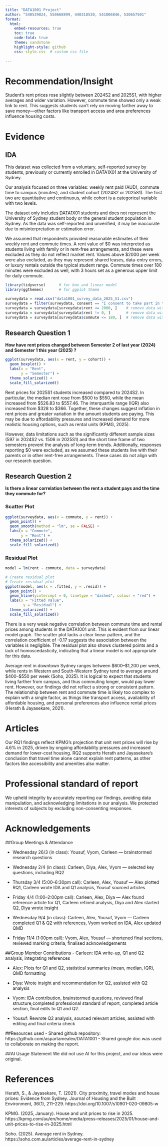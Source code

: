 ---
title: "DATA1001 Project"
author: "540539824, 550668899, 440318530, 541006846, 530657501"  
format: 
  html:
    embed-resources: true
    toc: true
    code-fold: true
    theme: sandstone
    highlight-style: github
    css: style.css  # custom css file
    
---

# Recommendation/Insight

Student's rent prices rose slightly between 2024S2 and 2025S1, with higher averages and wider variation. However, commute time showed only a weak link to rent. This suggests students can’t rely on moving farther away to save money—other factors like transport access and area preferences influence housing costs.

# Evidence

## IDA

This dataset was collected from a voluntary, self-reported survey by students, previously or currently enrolled in DATA1X01 at the University of Sydney. 

Our analysis focused on three variables: weekly rent paid (AUD), commute time to campus (minutes), and student cohort (2024S2 or 2025S1). The first two are quantitative and continuous, while cohort is a categorical variable with two levels. 

The dataset only includes DATA1X01 students and does not represent the University of Sydney student body or the general student population in Sydney. As the data was self-reported and unverified, it may be inaccurate due to misinterpretation or estimation error.

We assumed that respondents provided reasonable estimates of their weekly rent and commute times. A rent value of \$0 was interpreted as students living with family or in rent-free arrangements, and these were excluded as they do not reflect market rent. Values above \$2000 per week were also excluded, as they may represent shared leases, data-entry errors, or luxury rentals outside the typical student range. Commute times over 180 minutes were excluded as well, with 3 hours set as a generous upper limit for daily commute.

```{r, warning = FALSE, message = FALSE}
library(tidyverse)      # for box and linear model
library(ggthemes)       # for ggplot theme

surveydata = read.csv("data1001_survey_data_2025_S1.csv")     
surveydata = filter(surveydata, consent == "I consent to take part in the study") # remove students who did not consent to take part in the study
surveydata = surveydata[surveydata$rent <= 2000, ]    # remove data with rent greater than 2000
surveydata = surveydata[surveydata$rent != 0, ]       # remove data with 0 rent
surveydata = surveydata[surveydata$commute <= 180, ]  # remove data with commute time greater than 180 minutes
```




## Research Question 1

**How have rent prices changed between Semester 2 of last year (2024) and Semester 1 this year (2025) ?**

```{r}
ggplot(surveydata, aes(x = rent, y = cohort)) +
  geom_boxplot() +
  labs(x = "Rent",
       y = "Semester") +
  theme_solarized() +
  scale_fill_solarized()
```

Rent prices for 2025S1 students increased compared to 2024S2. In particular, the median rent rose from \$500 to \$550, while the mean increased from \$526.83 to \$557.46. The interquartile range (IQR) also increased from \$328 to \$366. Together, these changes suggest inflation in rent prices and greater variation in the amount students are paying. This may be due to affordability pressures and increased demand for more realistic housing options, such as rental units (KPMG, 2025).

However, data limitations such as the significantly different sample sizes (597 in 2024S2 vs. 1506 in 2025S1) and the short time frame of two semesters prevent the analysis of long-term trends. Additionally, responses reporting \$0 were excluded, as we assumed these students live with their parents or in other rent-free arrangements. These cases do not align with our research question.


## Research Question 2

**Is there a linear correlation between the rent a student pays and the time they commute for?**

:::: {.panel-tabset}
### Scatter Plot
```{r, warning = FALSE, message = FALSE}
ggplot(surveydata, aes(x = commute, y = rent)) +
  geom_point() +
  geom_smooth(method = "lm", se = FALSE) +
  labs(x = "Commute",
       y = "Rent") +
  theme_solarized() +
  scale_fill_solarized()
```

### Residual Plot
```{r, warning = FALSE, message = FALSE}
model = lm(rent ~ commute, data = surveydata)

# Create residual plot
# Create residual plot
ggplot(model, aes(x = .fitted, y = .resid)) +
  geom_point() +
  geom_hline(yintercept = 0, linetype = "dashed", colour = "red") +
  labs(x = "Fitted Value",
        y = "Residual") +
  theme_solarized() +
  scale_fill_solarized()
```
::::

There is a very weak negative correlation between commute time and rental prices among students in the DATA1001 unit. This is evident from our linear model graph. The scatter plot lacks a clear linear pattern, and the correlation coefficient of -0.17 suggests the association between the variables is negligible. The residual plot also shows clustered points and a lack of homoscedasticity, indicating that a linear model is not appropriate for this data.

Average rent in downtown Sydney ranges between \$600–\$1,200 per week, while rents in Western and South-Western Sydney tend to average around \$400–\$550 per week (Soho, 2025). It is logical to expect that students living farther from campus, and thus commuting longer, would pay lower rent. However, our findings did not reflect a strong or consistent pattern. The relationship between rent and commute time is likely too complex to explain with a single factor, as things like transport access, availability of affordable housing, and personal preferences also influence rental prices (Herath & Jayasekare, 2021).


# Articles

Our RQ1 findings reflect KPMG’s projection that unit rent prices will rise by 4.6% in 2025, driven by ongoing affordability pressures and increased demand for lower-cost housing. RQ2 supports Herath and Jayasekare’s conclusion that travel time alone cannot explain rent patterns, as other factors like accessibility and amenities also matter.

# Professional standard of report

We upheld integrity by accurately reporting our findings, avoiding data manipulation, and  acknowledging limitations in our analysis. We protected interests of subjects by excluding non-consenting responses.

# Acknowledgements

##Group Meetings & Attendance

- Wednesday 26/3 (in class): Yousuf, Vyom, Carleen — brainstormed research questions

- Wednesday 2/4 (in class): Carleen, Diya, Alex, Vyom — selected key questions, including RQ2

- Thursday 3/4 (5:00–6:30pm call): Carleen, Alex, Yousuf — Alex plotted RQ1, Carleen wrote IDA and Q1 analysis, Yousuf sourced articles

- Friday 4/4 (1:00–2:00pm call): Carleen, Alex, Diya — Alex found reference article for Q1, Carleen refined analysis, Diya and Alex started Q2, Diya wrote insight

- Wednesday 9/4 (in class): Carleen, Alex, Yousuf, Vyom — Carleen completed Q1 & Q2 with references, Vyom worked on IDA, Alex updated QMD

- Friday 11/4 (1:00pm call): Vyom, Alex, Yousuf — shortened final sections, reviewed marking criteria, finalised acknowledgements


##Group Member Contributions
- Carleen: IDA write-up, Q1 and Q2 analysis, integrating references

- Alex: Plots for Q1 and Q2, statistical summaries (mean, median, IQR), QMD formatting

- Diya: Wrote insight and recommendation for Q2, assisted with Q2 analysis

- Vyom: IDA contribution, brainstormed questions, reviewed final structure,completed  professional standard of report, completed article section, final edits to Q1 and Q2.

- Yousuf: Rewrote Q2 analysis, sourced relevant articles, assisted with editing and final criteria check


##Resources used 
- Shared github repository: https://github.com/aspartamealex/DATA1001
- Shared google doc was used to collaborate on making the report.

##AI Usage Statement
We did not use AI for this project, and our ideas were original.

 
# References 

Herath, S., & Jayasekare, T. (2021). City proximity, travel modes and house prices: Evidence from Sydney. Journal of Housing and the Built Environment, 36(1), 211–229. https://doi.org/10.1007/s10901-020-09805-w

KPMG. (2025, January). House and unit prices to rise in 2025. https://kpmg.com/au/en/home/media/press-releases/2025/01/house-and-unit-prices-to-rise-in-2025.html

Soho. (2025). Average rent in Sydney. https://soho.com.au/articles/average-rent-in-sydney


